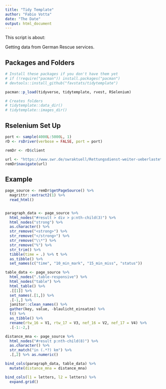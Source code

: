 ```yaml
---
title: "Tidy Template"
author: "Fabio Votta"
date: "The Date"
output: html_document
---
```


This script is about:

Getting data from German Rescue services.

## Packages and Folders

```r
# Install these packages if you don't have them yet
# if (!require("pacman")) install.packages("pacman")
# devtools::install_github("favstats/tidytemplate")

pacman::p_load(tidyverse, tidytemplate, rvest, RSelenium)

# Creates folders
# tidytemplate::data_dir()
# tidytemplate::images_dir()
```


## Rselenium Set Up

```r
port <- sample(4000L:5000L, 1)
rD <- rsDriver(verbose = FALSE, port = port)

remDr <- rD$client

url <- "https://www.swr.de/swraktuell/Rettungsdienst-weiter-ueberlastet-Im-Notfall-sind-hunderte-Gemeinden-nicht-ausreichend-versorgt,rettungsdienst-bei-hilfe-im-notfall-ueberlastet-100.html?search=Dornstetten"
remDr$navigate(url)
```

## Example

```r
page_source <- remDr$getPageSource() %>% 
  magrittr::extract2(1) %>% 
  read_html() 


paragraph_data <- page_source %>% 
  html_nodes("#result > div > p:nth-child(3)") %>% 
  html_nodes("strong") %>% 
  as.character() %>% 
  str_remove("<strong>") %>% 
  str_remove("</strong>") %>% 
  str_remove("\\*") %>% 
  str_remove("%") %>% 
  str_trim() %>% 
  tibble(time = .) %>% t %>% 
  as_tibble() %>% 
  set_names(c("time", "10_min_mark", "15_min_miss", "status"))

table_data <- page_source %>% 
  html_nodes(".table-responsive") %>% 
  html_nodes("table") %>% 
  html_table() %>% 
  .[[1]] %>% 
  set_names(.[1,]) %>% 
  .[-1,] %>% 
  janitor::clean_names() %>% 
  gather(key, value, -blaulicht_einsatze) %>% 
  t() %>% 
  as_tibble() %>% 
  rename(rtw_16 = V1, rtw_17 = V3, nef_16 = V2, nef_17 = V4) %>% 
  .[-1:-2,] 

distance_mna <- page_source %>% 
  html_nodes("#result p:nth-child(8)") %>% 
  as.character() %>% 
  str_match("in (.*?) km") %>% 
  .[,2] %>% as.numeric()

bind_cols(paragraph_data, table_data) %>% 
  mutate(distance_mna = distance_mna)

bind_cols(l1 = letters, l2 = letters) %>% 
  expand.grid()
 

```
